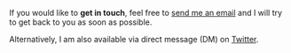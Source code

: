 If you would like to **get in touch**, feel free to [send me an email](mailto:mail@nbac.me) and I will try to get back to you as soon as possible.

Alternatively, I am also available via direct message (DM) on [Twitter](https://twitter.com/nico_bachner).
